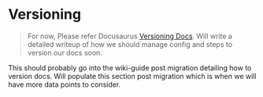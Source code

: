 # Versioning

> For now, Please refer Docusaurus [Versioning Docs](https://docusaurus.io/docs/versioning).
Will write a detailed writeup of how we should manage config and steps to version our docs soon.

This should probably go into the wiki-guide post migration detailing how to version docs.
Will populate this section post migration which is when we will have more data points to consider.
